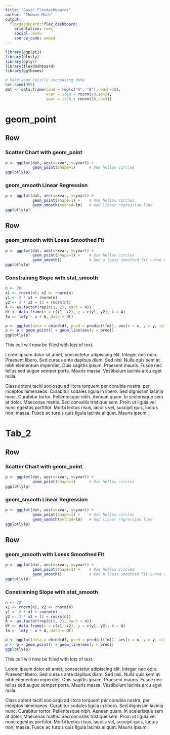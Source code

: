 ```yaml
---
title: "Basic Flexdashboards"
author: "Thomas Mock"
output: 
  flexdashboard::flex_dashboard:
    orientation: rows
    social: menu
    source_code: embed
---
```


```r
library(ggplot2)
library(plotly)
library(dplyr)
library(flexdashboard)
library(ggthemes)

# Make some noisily increasing data
set.seed(955)
dat <- data.frame(cond = rep(c("A", "B"), each=10),
                  xvar = 1:20 + rnorm(20,sd=3),
                  yvar = 1:20 + rnorm(20,sd=3))
```

geom_point
=======================================================================

Row
-----------------------------------------------------------------------

### Scatter Chart with geom_point

```r
p <- ggplot(dat, aes(x=xvar, y=yvar)) +
            geom_point(shape=1)      # Use hollow circles
ggplotly(p)
```


### geom_smooth Linear Regression

```r
p <- ggplot(dat, aes(x=xvar, y=yvar)) +
            geom_point(shape=1) +    # Use hollow circles
            geom_smooth(method=lm)   # Add linear regression line
ggplotly(p)
```

Row
-----------------------------------------------------------------------

### geom_smooth with Loess Smoothed Fit

```r
p <- ggplot(dat, aes(x=xvar, y=yvar)) +
            geom_point(shape=1) +    # Use hollow circles
            geom_smooth()            # Add a loess smoothed fit curve with confidence region
ggplotly(p)
```

### Constraining Slope with stat_smooth

```r
n <- 20
x1 <- rnorm(n); x2 <- rnorm(n)
y1 <- 2 * x1 + rnorm(n)
y2 <- 3 * x2 + (2 + rnorm(n))
A <- as.factor(rep(c(1, 2), each = n))
df <- data.frame(x = c(x1, x2), y = c(y1, y2), A = A)
fm <- lm(y ~ x + A, data = df)

p <- ggplot(data = cbind(df, pred = predict(fm)), aes(x = x, y = y, color = A))
p <- p + geom_point() + geom_line(aes(y = pred))
ggplotly(p)
```

This cell will now be filled with lots of text.

Lorem ipsum dolor sit amet, consectetur adipiscing elit. Integer nec odio. Praesent libero. Sed cursus ante dapibus diam. Sed nisi. Nulla quis sem at nibh elementum imperdiet. Duis sagittis ipsum. Praesent mauris. Fusce nec tellus sed augue semper porta. Mauris massa. Vestibulum lacinia arcu eget nulla. 

Class aptent taciti sociosqu ad litora torquent per conubia nostra, per inceptos himenaeos. Curabitur sodales ligula in libero. Sed dignissim lacinia nunc. Curabitur tortor. Pellentesque nibh. Aenean quam. In scelerisque sem at dolor. Maecenas mattis. Sed convallis tristique sem. Proin ut ligula vel nunc egestas porttitor. Morbi lectus risus, iaculis vel, suscipit quis, luctus non, massa. Fusce ac turpis quis ligula lacinia aliquet. Mauris ipsum. 


Tab_2
=======================================================================

Row
-----------------------------------------------------------------------

### Scatter Chart with geom_point

```r
p <- ggplot(dat, aes(x=xvar, y=yvar)) +
            geom_point(shape=1)      # Use hollow circles
ggplotly(p)
```


### geom_smooth Linear Regression

```r
p <- ggplot(dat, aes(x=xvar, y=yvar)) +
            geom_point(shape=1) +    # Use hollow circles
            geom_smooth(method=lm)   # Add linear regression line
ggplotly(p)
```

Row
-----------------------------------------------------------------------

### geom_smooth with Loess Smoothed Fit

```r
p <- ggplot(dat, aes(x=xvar, y=yvar)) +
            geom_point(shape=1) +    # Use hollow circles
            geom_smooth()            # Add a loess smoothed fit curve with confidence region
ggplotly(p)
```

### Constraining Slope with stat_smooth

```r
n <- 20
x1 <- rnorm(n); x2 <- rnorm(n)
y1 <- 2 * x1 + rnorm(n)
y2 <- 3 * x2 + (2 + rnorm(n))
A <- as.factor(rep(c(1, 2), each = n))
df <- data.frame(x = c(x1, x2), y = c(y1, y2), A = A)
fm <- lm(y ~ x + A, data = df)

p <- ggplot(data = cbind(df, pred = predict(fm)), aes(x = x, y = y, color = A))
p <- p + geom_point() + geom_line(aes(y = pred))
ggplotly(p)
```

This cell will now be filled with lots of text.

Lorem ipsum dolor sit amet, consectetur adipiscing elit. Integer nec odio. Praesent libero. Sed cursus ante dapibus diam. Sed nisi. Nulla quis sem at nibh elementum imperdiet. Duis sagittis ipsum. Praesent mauris. Fusce nec tellus sed augue semper porta. Mauris massa. Vestibulum lacinia arcu eget nulla. 

Class aptent taciti sociosqu ad litora torquent per conubia nostra, per inceptos himenaeos. Curabitur sodales ligula in libero. Sed dignissim lacinia nunc. Curabitur tortor. Pellentesque nibh. Aenean quam. In scelerisque sem at dolor. Maecenas mattis. Sed convallis tristique sem. Proin ut ligula vel nunc egestas porttitor. Morbi lectus risus, iaculis vel, suscipit quis, luctus non, massa. Fusce ac turpis quis ligula lacinia aliquet. Mauris ipsum. 
